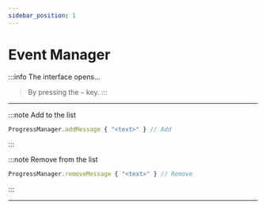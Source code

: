 ```yaml
---
sidebar_position: 1
---
```


# Event Manager

:::info The interface opens...
> By pressing the `~` key.
:::

---

:::note Add to the list
```jsx
ProgressManager.addMessage { "<text>" } // Add
```
:::

:::note Remove from the list
```jsx
ProgressManager.removeMessage { "<text>" } // Remove
```
:::

---